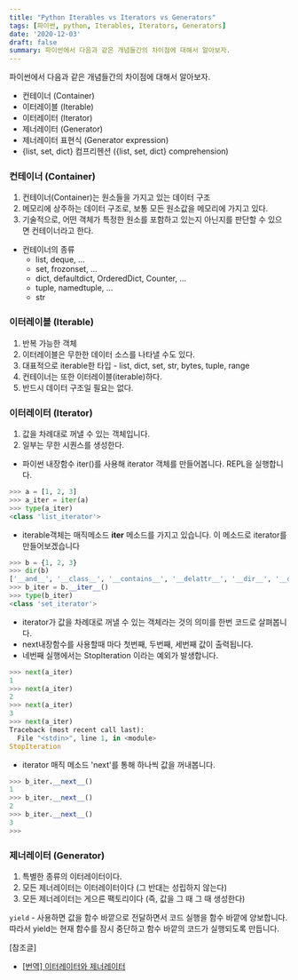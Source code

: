 ```yaml
---
title: "Python Iterables vs Iterators vs Generators"
tags: [파이썬, python, Iterables, Iterators, Generators]
date: '2020-12-03'
draft: false
summary: 파이썬에서 다음과 같은 개념들간의 차이점에 대해서 알아보자.
---
```


파이썬에서 다음과 같은 개념들간의 차이점에 대해서 알아보자.

- 컨테이너 (Container)
- 이터레이블 (Iterable)
- 이터레이터 (Iterator)
- 제너레이터 (Generator)
- 제너레이터 표현식 (Generator expression)
- {list, set, dict} 컴프리헨션 ({list, set, dict} comprehension)

### 컨테이너 (Container)

1. 컨테이너(Container)는 원소들을 가지고 있는 데이터 구조
2. 메모리에 상주하는 데이터 구조로, 보통 모든 원소값을 메모리에 가지고 있다.
3. 기술적으로, 어떤 객체가 특정한 원소를 포함하고 있는지 아닌지를 판단할 수 있으면 컨테이너라고 한다.

- 컨테이너의 종류
  - list, deque, …
  - set, frozonset, …
  - dict, defaultdict, OrderedDict, Counter, …
  - tuple, namedtuple, …
  - str

### 이터레이블 (Iterable)

1. 반복 가능한 객체
2. 이터레이블은 무한한 데이터 소스를 나타낼 수도 있다.
3. 대표적으로 iterable한 타입 - list, dict, set, str, bytes, tuple, range
4. 컨테이너는 또한 이터레이블(iterable)하다.
5. 반드시 데이터 구조일 필요는 없다.

### 이터레이터 (Iterator)

1. 값을 차례대로 꺼낼 수 있는 객체입니다.
2. 일부는 무한 시퀀스를 생성한다.

- 파이썬 내장함수 iter()를 사용해 iterator 객체를 만들어봅니다. REPL을 실행합니다.

```python
>>> a = [1, 2, 3]
>>> a_iter = iter(a)
>>> type(a_iter)
<class 'list_iterator'>
```

- iterable객체는 매직메소드 __iter__ 메소드를 가지고 있습니다. 이 메소드로 iterator를 만들어보겠습니다

```python
>>> b = {1, 2, 3}
>>> dir(b)
['__and__', '__class__', '__contains__', '__delattr__', '__dir__', '__doc__', '__eq__', '__format__', '__ge__', '__getattribute__', '__gt__', '__hash__', '__iand__', '__init__', '__init_subclass__', '__ior__', '__isub__', '__iter__', '__ixor__', '__le__', '__len__', '__lt__', '__ne__', '__new__', '__or__', '__rand__', '__reduce__', '__reduce_ex__', '__repr__', '__ror__', '__rsub__', '__rxor__', '__setattr__', '__sizeof__', '__str__', '__sub__', '__subclasshook__', '__xor__', 'add', 'clear', 'copy', 'difference', 'difference_update', 'discard', 'intersection', 'intersection_update', 'isdisjoint', 'issubset', 'issuperset', 'pop', 'remove', 'symmetric_difference', 'symmetric_difference_update', 'union', 'update']
>>> b_iter = b.__iter__()
>>> type(b_iter)
<class 'set_iterator'>
```

- iterator가 값을 차례대로 꺼낼 수 있는 객체라는 것의 의미를 한번 코드로 살펴봅니다.
- next내장함수를 사용할때 마다 첫번째, 두번째, 세번째 값이 출력됩니다.
- 네번째 실행에서는 StopIteration 이라는 예외가 발생합니다.

```python
>>> next(a_iter)
1
>>> next(a_iter)
2
>>> next(a_iter)
3
>>> next(a_iter)
Traceback (most recent call last):
  File "<stdin>", line 1, in <module>
StopIteration
```

- iterator 매직 메소드 'next'를 통해 하나씩 값을 꺼내봅니다.

```python
>>> b_iter.__next__()
1
>>> b_iter.__next__()
2
>>> b_iter.__next__()
3
>>> 
```

### 제너레이터 (Generator)

1. 특별한 종류의 이터레이터이다.
2. 모든 제너레이터는 이터레이터이다 (그 반대는 성립하지 않는다)
3. 모든 제너레이터는 게으른 팩토리이다 (즉, 값을 그 때 그 때 생성한다)

`yield` - 사용하면 값을 함수 바깥으로 전달하면서 코드 실행을 함수 바깥에 양보합니다. 따라서 yield는 현재 함수를 잠시 중단하고 함수 바깥의 코드가 실행되도록 만듭니다.


[참조글]
- [[번역] 이터레이터와 제너레이터](https://mingrammer.com/translation-iterators-vs-generators/)